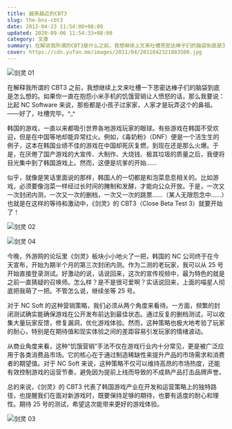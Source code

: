 ```yaml
---
title: 越来越近的CBT3
slug: the-bns-cbt3
date: 2012-04-23 11:54:00+08:00
updated: 2020-09-06 11:54:33+08:00
category: 文章
summary: 在解说我所谓的CBT3是什么之前，我想继续上文来吐槽思密达棒子们的脑袋到底是怎么想的。
cover: https://cdn.yufan.me/images/2011/04/2011042321083500.jpg
---
```


![剑灵 01](https://cdn.yufan.me/images/2011/04/2011042321143500.jpg)

<MusicPlayer netease={28844150} />

在解释我所谓的 CBT3 之前，我想继续上文来吐槽一下思密达棒子们的脑袋到底是怎么想的。如果你一直在抱怨小米手机的饥饿营销让人愤怒的话，那么我要说：比起 NC Software 来说，那些都是小孩子过家家，人家才是玩弄这个的鼻祖。——好了，吐槽完毕。^\_^

韩国的游戏，一直以来都吸引世界各地游戏玩家的眼球。有些游戏在韩国不受欢迎，但是在中国等地却能异常红火。例如，《毒奶粉》（DNF）便是一个活生生的例子，这本在韩国业绩不佳的游戏在中国却死灰复燃，到现在还是那么火爆。于是，在厌倦了国产游戏的大宣传、大制作、大烧钱、极其垃圾的质量之后，我便将目光集中到了韩国游戏上。然而，这便是坑爹的开始……

似乎，就像是笑话里面说的那样，韩国人的一切都是和泡菜息息相关的。比如游戏，必须要像泡菜一样经过长时间的腌制和发酵，才能向公众开放。于是，一次又一次封闭内测，一次又一次的删档，一次又一次的跳票……（某人无限怨念中……）也就是在这样的等待和激动中，《剑灵》的 CBT3（Close Beta Test 3）就要开始了！

![剑灵 02](https://cdn.yufan.me/images/2011/04/2011042511393900.jpg)

![剑灵 04](https://cdn.yufan.me/images/2011/04/2011042321155000.jpg)

今晚，外游网的论坛里《剑灵》板块小小地火了一把，韩国的 NC 公司终于在今天宣布，开始为期半个月的第三次封闭内测。作为二测的老玩家，我可以从 25 号开始直接登录测试。好激动的说，话说回来，这次的宣传视频中，最为特色的就是之前一直猜疑的召唤师。怎么样？是不是很可爱啊？实话说回来，上面的喵星人彻底把我萌了一把。不管怎么说，继续坐等 25 号。

对于 NC Soft 的这种营销策略，我们必须从两个角度来看待。一方面，频繁的封闭测试确实能确保游戏在公开发布前达到最佳状态。通过反复的删档测试，可以收集大量玩家反馈，修复漏洞，优化游戏体验。然而，这种策略也极大地考验了玩家的耐心，特别是在期待值和现实体验之间的差距容易引发玩家的情绪波动。

从商业角度来看，这种“饥饿营销”手法不仅在游戏行业内十分常见，更是被广泛应用于各类消费品市场。它的核心在于通过制造稀缺性来提升产品的市场需求和消费者的期望值。对于 NC Soft 来说，这种策略不仅可以维持高昂的市场热度，还能有效控制游戏的运营节奏，避免因为提前上线而导致的不成熟产品打击品牌声誉。

总的来说，《剑灵》的 CBT3 代表了韩国游戏产业在开发和运营策略上的独特路径，也提醒我们在面对新游戏时，既要保持足够的期待，也要有适度的耐心和理性。期待 25 号的测试，希望这次能带来更好的游戏体验。

![剑灵 03](https://cdn.yufan.me/images/2011/04/2011042321142000.jpg)
